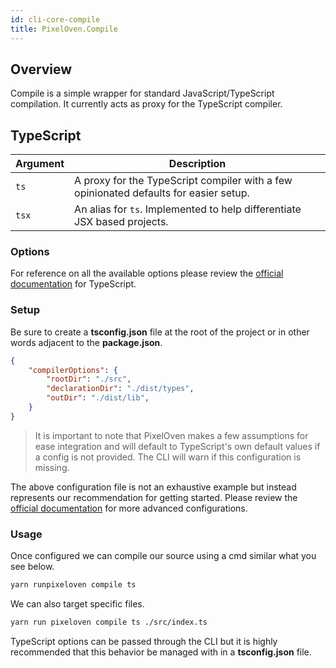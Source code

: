 ```yaml
---
id: cli-core-compile
title: PixelOven.Compile
---
```

## Overview
Compile is a simple wrapper for standard JavaScript/TypeScript compilation. It currently acts as proxy for the TypeScript compiler.

## TypeScript

|Argument|Description|
|---|---|
|`ts`| A proxy for the TypeScript compiler with a few opinionated defaults for easier setup. |
|`tsx`| An alias for `ts`. Implemented to help differentiate JSX based projects.|

### Options
For reference on all the available options please review the [official documentation](https://www.typescriptlang.org/docs/home.html) for TypeScript. 

### Setup
Be sure to create a **tsconfig.json** file at the root of the project or in other words adjacent to the **package.json**. 
```json
{
    "compilerOptions": {
        "rootDir": "./src",
        "declarationDir": "./dist/types",
        "outDir": "./dist/lib",
    }
}
```
> It is important to note that PixelOven makes a few assumptions for ease integration and will default to TypeScript's own default values if a config is not provided. The CLI will warn if this configuration is missing.

The above configuration file is not an exhaustive example but instead represents our recommendation for getting started. Please review the [official documentation](https://www.typescriptlang.org/docs/handbook/tsconfig-json.html) for more advanced configurations.

### Usage
Once configured we can compile our source using a cmd similar what you see below.
```bash
yarn runpixeloven compile ts
```
We can also target specific files.
```bash
yarn run pixeloven compile ts ./src/index.ts
```
TypeScript options can be passed through the CLI but it is highly recommended that this behavior be managed with in a **tsconfig.json** file.

